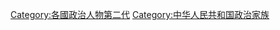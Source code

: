 {{catmore|官二代}}
[[Category:各國政治人物第二代|Category:各國政治人物第二代]]
[[Category:中华人民共和国政治家族|Category:中华人民共和国政治家族]]